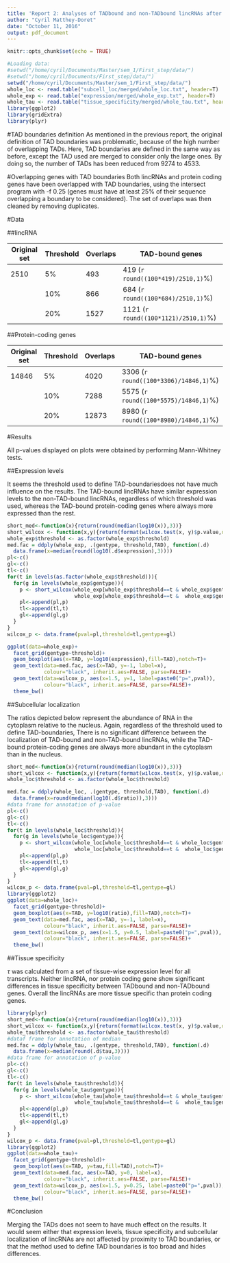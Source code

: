 ```yaml
---
title: 'Report 2: Analyses of TADbound and non-TADbound lincRNAs after merging TADs'
author: "Cyril Matthey-Doret"
date: "October 11, 2016"
output: pdf_document
---
```




```r
knitr::opts_chunk$set(echo = TRUE)

#Loading data:
#setwd("/home/cyril/Documents/Master/sem_1/First_step/data/")
#setwd("/home/cyril/Documents/First_step/data/")
setwd("/home/cyril/Documents/Master/sem_1/First_step/data/")
whole_loc <- read.table("subcell_loc/merged/whole_loc.txt", header=T)
whole_exp <- read.table("expression/merged/whole_exp.txt", header=T)
whole_tau <- read.table("tissue_specificity/merged/whole_tau.txt", header=T)
library(ggplot2)
library(gridExtra)
library(plyr)
```
#TAD boundaries definition
As mentioned in the previous report, the original definition of TAD boundaries was problematic, because of the high number of overlapping TADs. Here, TAD boundaries are defined in the same way as before, except the TAD used are merged to consider only the large ones. By doing so, the number of TADs has been reduced from 9274 to 4533.

#Overlapping genes with TAD boundaries
Both lincRNAs and protein coding genes have been overlapped with TAD boundaries, using the intersect program with -f 0.25 (genes must have at least 25% of their sequence overlapping a boundary to be considered). The set of overlaps was then cleaned by removing duplicates.

#Data

##lincRNA

Original set|Threshold|Overlaps|TAD-bound genes
------------|---------|--------|-----
2510|5%|493|419 (`r round((100*419)/2510,1)`%)
||10%|866|684 (`r round((100*684)/2510,1)`%)
||20%|1527|1121 (`r round((100*1121)/2510,1)`%)

##Protein-coding genes

Original set|Threshold|Overlaps|TAD-bound genes
------------|---------|--------|-----
14846|5%|4020|3306 (`r round((100*3306)/14846,1)`%)
||10%|7288|5575 (`r round((100*5575)/14846,1)`%)
||20%|12873|8980 (`r round((100*8980)/14846,1)`%)

#Results

All p-values displayed on plots were obtained by performing Mann-Whitney tests.

##Expression levels

It seems the threshold used to define TAD-boundariesdoes not have much influence on the results.
The TAD-bound lincRNAs have similar expression levels to the non-TAD-bound lincRNAs, regardless of which threshold was used, whereas the TAD-bound protein-coding genes where always more expressed than the rest.


```r
short_med<-function(x){return(round(median(log10(x)),3))}
short_wilcox <- function(x,y){return(format(wilcox.test(x, y)$p.value,digits=3))}
whole_exp$threshold <- as.factor(whole_exp$threshold)
med.fac = ddply(whole_exp, .(gentype, threshold,TAD), function(.d)
  data.frame(x=median(round(log10(.d$expression),3))))
pl<-c()
gl<-c()
tl<-c()
for(t in levels(as.factor(whole_exp$threshold))){
  for(g in levels(whole_exp$gentype)){
    p <- short_wilcox(whole_exp[whole_exp$threshold==t & whole_exp$gentype==g &  whole_exp$TAD=="Tb","expression"],
                      whole_exp[whole_exp$threshold==t &  whole_exp$gentype==g & whole_exp$TAD=="nTb","expression"])
    pl<-append(pl,p)
    tl<-append(tl,t)
    gl<-append(gl,g)
  }
}
wilcox_p <- data.frame(pval=pl,threshold=tl,gentype=gl)

ggplot(data=whole_exp)+
  facet_grid(gentype~threshold)+
  geom_boxplot(aes(x=TAD, y=log10(expression),fill=TAD),notch=T)+
  geom_text(data=med.fac, aes(x=TAD, y=-1, label=x), 
            colour="black", inherit.aes=FALSE, parse=FALSE)+
  geom_text(data=wilcox_p, aes(x=1.5, y=1, label=paste0("p=",pval)), 
            colour="black", inherit.aes=FALSE, parse=FALSE)+
  theme_bw()
```

##Subcellular localization

The ratios depicted below represent the abundance of RNA in the cytoplasm relative to the nucleus. Again, regardless of the threshold used to define TAD-boundaries, There is no significant difference between the localization of TAD-bound and non-TAD-bound lincRNAs, while the TAD-bound protein-coding genes are always more abundant in the cytoplasm than in the nucleus.


```r

short_med<-function(x){return(round(median(log10(x)),3))}
short_wilcox <- function(x,y){return(format(wilcox.test(x, y)$p.value,digits=3))}
whole_loc$threshold <- as.factor(whole_loc$threshold)

med.fac = ddply(whole_loc, .(gentype, threshold,TAD), function(.d)
  data.frame(x=round(median(log10(.d$ratio)),3)))
#data frame for annotation of p-value
pl<-c()
gl<-c()
tl<-c()
for(t in levels(whole_loc$threshold)){
  for(g in levels(whole_loc$gentype)){
    p <- short_wilcox(whole_loc[whole_loc$threshold==t & whole_loc$gentype==g &  whole_loc$TAD=="Tb","ratio"],
                      whole_loc[whole_loc$threshold==t &  whole_loc$gentype==g & whole_loc$TAD=="nTb","ratio"])
    pl<-append(pl,p)
    tl<-append(tl,t)
    gl<-append(gl,g)
  }
}
wilcox_p <- data.frame(pval=pl,threshold=tl,gentype=gl)
library(ggplot2)
ggplot(data=whole_loc)+
  facet_grid(gentype~threshold)+
  geom_boxplot(aes(x=TAD, y=log10(ratio),fill=TAD),notch=T)+
  geom_text(data=med.fac, aes(x=TAD, y=-1, label=x), 
            colour="black", inherit.aes=FALSE, parse=FALSE)+
  geom_text(data=wilcox_p, aes(x=1.5, y=0.5, label=paste0("p=",pval)), 
            colour="black", inherit.aes=FALSE, parse=FALSE)+
  theme_bw()

```

##Tissue specificity

$\tau$ was calculated from a set of tissue-wise expression level for all transcripts. Neither lincRNA, nor protein coding gene show significant differences in tissue specificity between TADbound and non-TADbound genes. Overall the lincRNAs are more tissue specific than protein coding genes.

```r

library(plyr)
short_med<-function(x){return(round(median(log10(x)),3))}
short_wilcox <- function(x,y){return(format(wilcox.test(x, y)$p.value,digits=3))}
whole_tau$threshold <- as.factor(whole_tau$threshold)
#dataf frame for annotation of median
med.fac = ddply(whole_tau, .(gentype, threshold,TAD), function(.d)
  data.frame(x=median(round(.d$tau,3))))
#data frame for annotation of p-value
pl<-c()
gl<-c()
tl<-c()
for(t in levels(whole_tau$threshold)){
  for(g in levels(whole_tau$gentype)){
    p <- short_wilcox(whole_tau[whole_tau$threshold==t & whole_tau$gentype==g &  whole_tau$TAD=="Tb","tau"],
                      whole_tau[whole_tau$threshold==t &  whole_tau$gentype==g & whole_tau$TAD=="nTb","tau"])
    pl<-append(pl,p)
    tl<-append(tl,t)
    gl<-append(gl,g)
  }
}
wilcox_p <- data.frame(pval=pl,threshold=tl,gentype=gl)
library(ggplot2)
ggplot(data=whole_tau)+
  facet_grid(gentype~threshold)+
  geom_boxplot(aes(x=TAD, y=tau,fill=TAD),notch=T)+
  geom_text(data=med.fac, aes(x=TAD, y=0, label=x), 
            colour="black", inherit.aes=FALSE, parse=FALSE)+
  geom_text(data=wilcox_p, aes(x=1.5, y=0.25, label=paste0("p=",pval)), 
            colour="black", inherit.aes=FALSE, parse=FALSE)+
  theme_bw()
```

#Conclusion

Merging the TADs does not seem to have much effect on the results. It would seem either that expression levels, tissue specificity and subcellular localization of lincRNAs are not affected by proximity to TAD boundaries, or that the method used to define TAD boundaries is too broad and hides differences. 